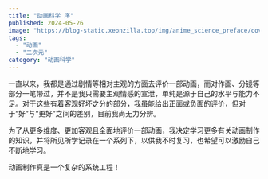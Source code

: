 ```yaml
---
title: "动画科学 序"
published: 2024-05-26
image: "https://blog-static.xeonzilla.top/img/anime_science_preface/cover.avif"
tags:
  - "动画"
  - "二次元"
category: "动画科学"
---
```

一直以来，我都是通过剧情等相对主观的方面去评价一部动画，而对作画、分镜等部分一笔带过，并不是我只需要主观情感的宣泄，单纯是源于自己的水平与能力不足。对于这些有着客观好坏之分的部分，我虽能给出正面或负面的评价，但对于“好”与“更好”之间的差别，目前我尚无力分辨。

为了从更多维度、更加客观且全面地评价一部动画，我决定学习更多有关动画制作的知识，并将所见所学记录在一个系列下，以供我不时复习，也希望可以激励自己不断地学习。

动画制作真是一个复杂的系统工程！
